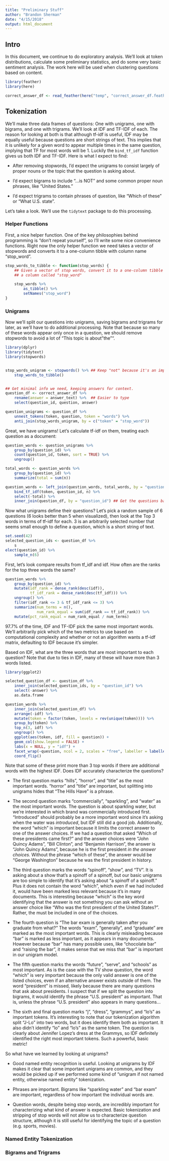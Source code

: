 ```yaml
---
title: "Preliminary Stuff"
author: "Brandon Sherman"
date: "4/15/2018"
output: html_document
---
```


## Intro

In this document, we continue to do exploratory analysis.  We'll look
at token distributions, calculate some preliminary statistics, and do
some very basic sentiment analysis.  The work here will be used when
clustering questions based on content.


```r
library(feather)
library(here)

correct_answer_df <- read_feather(here("temp", "correct_answer_df.feather"))
```


## Tokenization

We'll make three data frames of questions: One with unigrams, one with
bigrams, and one with trigrams.  We'll look at IDF and TF-IDF of each.
The reason for looking at both is that although tf-idf is useful, IDF
may be equally useful because questions are short strings of text.
This implies that it is unlikely for a given word to appear multiple
times in the same question, implying that TF for most words will be 1.
Luckily the `bind_tf_idf` function gives us both IDF and TF-IDF.  Here
is what I expect to find:


* After removing stopwords, I'd expect the unigrams to consist largely
  of proper nouns or the topic that the question is asking about.
  
* I'd expect bigrams to include "...is NOT" and some common proper noun phrases, like "United States."

* I'd expect trigrams to contain phrases of question, like "Which of these" or "What U.S. state".

Let's take a look.  We'll use the `tidytext` package to do this processing.


### Helper Functions

First, a nice helper function.  One of the key philosophies behind
programming is "don't repeat yourself", so I'll write some nice
convenience functions.  Right now the only helper function we need
takes a vector of stopwords and converts it to a one-column tibble
with column name "stop_word".


```r
stop_words_to_tibble <- function(stop_words) {
    ## Given a vector of stop words, convert it to a one-column tibble with
    ## a column called "stop_word"

    stop_words %>%
        as_tibble() %>%
        setNames("stop_word")
}
```

### Unigrams

Now we'll split our questions into unigrams, saving bigrams and
trigrams for later, as we'll have to do additional processing.  Note
that because so many of these words appear only once in a question, we
should remove stopwords to avoid a lot of "This topic is about "the"".

```r
library(dplyr)
library(tidytext)
library(stopwords)


stop_words_unigram <- stopwords() %>% ## Keep "not" because it's an important prefix
    stop_words_to_tibble()


## Get minimal info we need, keeping answers for context.
question_df <- correct_answer_df %>%
    rename(answer = answer_text) %>%  ## Easier to type
    select(question_id, question, answer)

question_unigrams <- question_df %>%
    unnest_tokens(token, question, token = "words") %>% 
    anti_join(stop_words_unigram, by = c("token" = "stop_word"))
```

Great, we have unigrams!  Let's calculate tf-idf on them, treating
each question as a document:


```r
question_words <- question_unigrams %>%
    group_by(question_id) %>% 
    count(question_id, token, sort = TRUE) %>%
    ungroup()

total_words <- question_words %>%
    group_by(question_id) %>%
    summarize(total = sum(n))

question_words <- left_join(question_words, total_words, by = "question_id") %>%
    bind_tf_idf(token, question_id, n) %>%
    select(-total) %>% 
    inner_join(question_df, by = "question_id") ## Get the questions back
```


Now what unigrams define their questions?  Let's pick a random sample
of 6 questions (6 looks better than 5 when visualized), then look at
the Top 3 words in terms of tf-idf for each.  3 is an arbitrarily
selected number that seems small enough to define a question, which is
a short string of text.

```r
set.seed(42)
selected_question_ids <- question_df %>%
    s
elect(question_id) %>% 
    sample_n(6)
```

First, let's look compare results from tf_idf and idf.  How often are
the ranks for the top three words the same?


```r
question_words %>%
    group_by(question_id) %>%
    mutate(idf_rank = dense_rank(desc(idf)),
           tf_idf_rank = dense_rank(desc(tf_idf))) %>%
    ungroup() %>% 
    filter(idf_rank <= 3 & tf_idf_rank <= 3) %>% 
    summarize(num_terms = n(),
              num_rank_equal = sum(idf_rank == tf_idf_rank)) %>%
    mutate(pct_rank_equal = num_rank_equal / num_terms)
```

97.7% of the time, IDF and TF-IDF pick the same most important words.
We'll arbitrarily pick which of the two metrics to use based on
computational complexity and whether or not an algorithm wants a
tf-idf matrix, defaulting to IDF because it's simpler.

Based on IDF, what are the three words that are most important to each
question?  Note that due to ties in IDF, many of these will have more
than 3 words listed.

```r
library(ggplot2)

selected_question_df <- question_df %>%
    inner_join(selected_question_ids, by = "question_id") %>% 
    select(-answer) %>%
    as.data.frame

question_words %>%
    inner_join(selected_question_df) %>%
    arrange(-idf) %>% 
    mutate(token = factor(token, levels = rev(unique(token)))) %>%
    group_by(token) %>%
    top_n(3, idf) %>%
    ungroup() %>% 
    ggplot(aes(token, idf, fill = question)) +
    geom_col(show.legend = FALSE) +
    labs(x = NULL, y = "idf") +
    facet_wrap(~question, ncol = 2, scales = "free", labeller = labeller(question = label_wrap_gen(width = 50))) +
    coord_flip()
```

Note that some of these print more than 3 top words if there are
additional words with the highest IDF.  Does IDF accurately
characterize the questions?

* The first question marks "hills", "horror", and "title" as the most
  important words.  "horror" and "title" are important, but splitting
  into unigrams hides that "The Hills Have" is a phrase.
  
* The second question marks "commercially", "sparkling", and "water"
  as the most important words.  The question is about sparkling water,
  but we're interested in which brand was commercially introduced
  first.  "Introduced" should probably be a more important word since
  it's asking when the water was *introduced*, but IDF still did a
  good job.  Additionally, the word "which" is important because it
  limits the correct answer to one of the answer choices.  If we had a
  question that asked "Which of these presidents came first?" and the
  answer choices were "John Quincy Adams", "Bill Clinton", and
  "Benjamin Harrison", the answer is "John Quincy Adams", because he
  is the first president *in the answer choices.* Without the phrase
  "which of these", the answer would be "George Washington" because he
  was the first president in history.
  
* The third question marks the words "spinoff", "show", and "TV".  It
  is asking about a show that's a spinoff of a spinoff, but our basic
  unigrams are too simple to identify that it's asking about "a
  spinoff of a spinoff."  Plus it does not contain the word "which",
  which even if we had included it, would have been marked less
  relevant because it's in many documents.  This is interesting
  because "which" is the key word identifying that the answer is not
  something you can ask without an answer choice like "Who was the
  first president of the United States?".  Rather, the must be
  included in one of the choices.
  
* The fourth question is "The bar exam is generally taken after you
  graduate from what?"  The words "exam", "generally", and "graduate"
  are marked as the most important words.  This is clearly misleading
  because "bar" is marked as less important, as it appears in many
  documents.  However because "bar" has many possible uses, like
  "chocolate bar" and "raising the bar", it makes sense that we miss
  that "bar" is important in our unigram model.
  
* The fifth question marks the words "future", "serve", and "schools"
  as most important.  As is the case with the TV show question, the
  word "which" is very important because the only valid answer is one
  of the listed choices, even if an alternative answer exists outside
  of them.  The word "president" is missed, likely because there are
  many questions that ask about presidents.  I suspect that if we
  split the question into bigrams, it would identify the phrase
  "U.S. president" as important.  That is, unless the phrase
  "U.S. president" also appears in many questions...
  
* The sixth and final question marks "j", "dress", "grammys", and
  "lo's" as important tokens.  It's interesting to note that our
  tokenization algorithm split "J-Lo" into two words, but it does
  identify them both as important.  It also didn't identify "lo" and
  "lo's" as the same token.  The question is clearly about Jennifer
  Lopez's dress at the Grammys, so IDF definitely identified the right
  most important tokens.  Such a powerful, basic metric!


So what have we learned by looking at unigrams?

* Good named entity recognition is useful.  Looking at unigrams by IDF
  makes it clear that some important unigrams are common, and they
  would be picked up if we performed some kind of "unigram if not
  named entity, otherwise named entity" tokenization.
  
* Phrases are important.  Bigrams like "sparkling water" and "bar
  exam" are important, regardless of how important the individual
  words are.
  
* Question words, despite being stop words, are incredibly important
  for characterizing what kind of answer is expected.  Basic
  tokenization and stripping of stop words will not allow us to
  characterize question structure, although it is still useful for
  identifying the topic of a question (e.g. sports, movies).
  
### Named Entity Tokenization

### Bigrams and Trigrams
